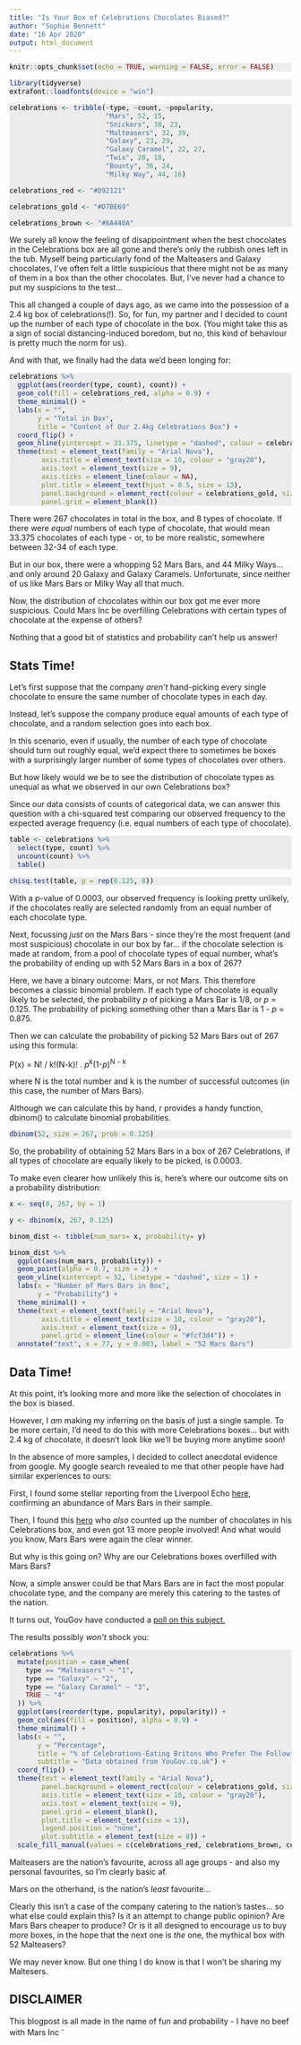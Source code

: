 ```yaml
---
title: "Is Your Box of Celebrations Chocolates Biased?"
author: "Sophie Bennett"
date: "16 Apr 2020"
output: html_document
---
```


<style>
  pre.r { 
    color:#000;
    background-color:#ECECEC;
  }
</style>

```r
knitr::opts_chunk$set(echo = TRUE, warning = FALSE, error = FALSE)
```

```r

library(tidyverse)
extrafont::loadfonts(device = "win")

```

```r

celebrations <- tribble(~type, ~count, ~popularity,
                        "Mars", 52, 15,
                        "Snickers", 38, 23,
                        "Malteasers", 32, 39, 
                        "Galaxy", 23, 29,
                        "Galaxy Caramel", 22, 27,
                        "Twix", 20, 18, 
                        "Bounty", 36, 24,
                        "Milky Way", 44, 16)

celebrations_red <- "#D92121"

celebrations_gold <- "#D7BE69"

celebrations_brown <- "#8A440A"


```

We surely all  know the feeling of disappointment when the best chocolates in the Celebrations box are all gone and there's only the rubbish ones left in the tub. Myself being particularly fond of the Malteasers and Galaxy chocolates, I've often felt a little suspicious that there might not be as many of them in a box than the other chocolates. But, I've never had a chance to put my suspicions to the test... 

This all changed a couple of days ago, as we came into the possession of a 2.4 kg box of celebrations(!). So, for fun, my partner and I decided to count up the number of each type of chocolate in the box. (You might take this as a sign of social distancing-induced boredom, but no, this kind of behaviour is pretty much the norm for us).

And with that, we finally had the data we'd been longing for:

```r

celebrations %>% 
  ggplot(aes(reorder(type, count), count)) +
  geom_col(fill = celebrations_red, alpha = 0.9) +
  theme_minimal() +
  labs(x = "",
       y = "Total in Box",
       title = "Content of Our 2.4kg Celebrations Box") +
  coord_flip() +
  geom_hline(yintercept = 33.375, linetype = "dashed", colour = celebrations_brown, size = 1.3) +
  theme(text = element_text(family = "Arial Nova"),
        axis.title = element_text(size = 10, colour = "gray20"),
        axis.text = element_text(size = 9),
        axis.ticks = element_line(colour = NA),
        plot.title = element_text(hjust = 0.5, size = 13),
        panel.background = element_rect(colour = celebrations_gold, size = 2),
        panel.grid = element_blank())

```

There were 267 chocolates in total in the box, and 8 types of chocolate. If there were _equal_ numbers of each type of chocolate, that would mean 33.375 chocolates of each type - or, to be more realistic, somewhere between 32-34 of each type.

But in our box, there were a whopping 52 Mars Bars, and 44 Milky Ways... and only around 20 Galaxy and Galaxy Caramels. Unfortunate, since neither of us like Mars Bars or Milky Way all that much.

Now, the distribution of chocolates within our box got me ever more suspicious. Could Mars Inc be overfilling Celebrations with certain types of chocolate at the expense of others?

Nothing that a good bit of statistics and probability can't help us answer!

## Stats Time!

Let's first suppose that the company _aren't_ hand-picking every single chocolate to ensure the same number of chocolate types in each day.

Instead, let's suppose the company produce equal amounts of each type of chocolate, and a random selection goes into each box.

In this scenario, even if usually, the number of each type of chocolate should turn out roughly equal, we'd expect there to sometimes be boxes with a surprisingly larger number of some types of chocolates over others.

But how likely would we be to see the distribution of chocolate types as unequal as what we observed in our own Celebrations box? 

Since our data consists of counts of categorical data, we can answer this question with a chi-squared test comparing our observed frequency to the expected average frequency (i.e. equal numbers of each type of chocolate).

```r

table <- celebrations %>% 
  select(type, count) %>% 
  uncount(count) %>% 
  table()

```
<div class="highlight">
```r

chisq.test(table, p = rep(0.125, 8))

```
</div>

With a p-value of 0.0003, our observed frequency is looking pretty unlikely, if the chocolates really are selected randomly from an equal number of each chocolate type.

Next, focussing _just_ on the Mars Bars - since they're the most frequent (and most suspicious) chocolate in our box by far... if the chocolate selection is made at random, from a pool of chocolate types of equal number, what's the probability of ending up with 52 Mars Bars in a box of 267?

Here, we have a binary outcome: Mars, or not Mars. This therefore becomes a classic binomial problem. If each type of chocolate is equally likely to be selected, the probability _p_ of picking a Mars Bar is 1/8, or _p_ = 0.125. The probability of picking something other than a Mars Bar is 1 - _p_ = 0.875.

Then we can calculate the probability of picking 52 Mars Bars out of 267 using this formula:

P(x) = N! / k!(N-k)!  .  _p_^k^(1-_p_)^N^ ^-^ ^k^

where N is the total number and k is the number of successful outcomes (in this case, the number of Mars Bars).

Although we can calculate this by hand, r provides a handy function, dbinom() to calculate binomial probabilities.

<div class="highlight">
```r

dbinom(52, size = 267, prob = 0.125)

```
</div>

So, the probability of obtaining 52 Mars Bars in a box of 267 Celebrations, if all types of chocolate are equally likely to be picked, is 0.0003.

To make even clearer how unlikely this is, here's where our outcome sits on a probability distribution:

```r

x <- seq(0, 267, by = 1)

y <- dbinom(x, 267, 0.125)

binom_dist <- tibble(num_mars= x, probability= y)

binom_dist %>% 
  ggplot(aes(num_mars, probability)) +
  geom_point(alpha = 0.7, size = 2) +
  geom_vline(xintercept = 52, linetype = "dashed", size = 1) +
  labs(x = "Number of Mars Bars in Box",
       y = "Probability") +
  theme_minimal() +
  theme(text = element_text(family = "Arial Nova"),
        axis.title = element_text(size = 10, colour = "gray20"),
        axis.text = element_text(size = 9),
        panel.grid = element_line(colour = "#fcf3d4")) +
  annotate("text", x = 77, y = 0.003, label = "52 Mars Bars")

```

## Data Time!

At this point, it's looking more and more like the selection of chocolates in the box is biased.

However, I _am_ making my inferring on the basis of just a single sample. To be more certain, I'd need to do this with more Celebrations boxes... but with 2.4 kg of chocolate, it doesn't look like we'll be buying more anytime soon!

In the absence of more samples, I decided to collect anecdotal evidence from google. My google search revealed to me that other people have had similar experiences to ours:

First, I found some stellar reporting from the Liverpool Echo [here](https://www.liverpoolecho.co.uk/whats-on/food-drink-news/analysed-contents-celebrations-tub-what-14064752), confirming an abundance of Mars Bars in their sample.

Then, I found this [hero](https://moreknownthanproven.wordpress.com/2016/01/09/how-many-sweets-in-a-celebrations-tub/) who _also_ counted up the number of chocolates in his Celebrations box, and even got 13 more people involved! And what would you know, Mars Bars were again the clear winner.

But why is this going on? Why are our Celebrations boxes overfilled with Mars Bars?

Now, a simple answer could be that Mars Bars are in fact the most popular chocolate type, and the company are merely  this catering to the tastes of the nation.

It turns out, YouGov have conducted a [poll on this subject.](https://yougov.co.uk/topics/politics/articles-reports/2017/12/13/ranked-best-christmas-chocolates)

The results possibly _won't_ shock you:

```r

celebrations %>% 
  mutate(position = case_when(
    type == "Malteasers" ~ "1",
    type == "Galaxy" ~ "2",
    type == "Galaxy Caramel" ~ "3",
    TRUE ~ "4"
  )) %>% 
  ggplot(aes(reorder(type, popularity), popularity)) +
  geom_col(aes(fill = position), alpha = 0.9) +
  theme_minimal() +
  labs(x = "",
       y = "Percentage",
       title = "% of Celebrations-Eating Britons Who Prefer The Following Chocolate:",
       subtitle = "Data obtained from YouGov.co.uk") +
  coord_flip() +
  theme(text = element_text(family = "Arial Nova"),
        panel.background = element_rect(colour = celebrations_gold, size = 1.4),
        axis.title = element_text(size = 10, colour = "gray20"),
        axis.text = element_text(size = 9),
        panel.grid = element_blank(),
        plot.title = element_text(size = 13),
        legend.position = "none",
        plot.subtitle = element_text(size = 8)) +
  scale_fill_manual(values = c(celebrations_red, celebrations_brown, celebrations_gold, "gray80"))

```

Malteasers are the nation's favourite, across all age groups - and also my personal favourites, so I'm clearly basic af.

Mars on the otherhand, is the nation's _least_ favourite...

Clearly this isn't a case of the company catering to the nation's tastes... so what else could explain this? Is it an attempt to change public opinion? Are Mars Bars cheaper to produce? Or is it all designed to encourage us to buy _more_ boxes, in the hope that the next one is _the_ one, the mythical box with 52 Malteasers? 

We may never know. But one thing I do know is that I won't be sharing my Maltesers.

## DISCLAIMER
This blogpost is all made in the name of fun and probability - I have no beef with Mars Inc ^-^



